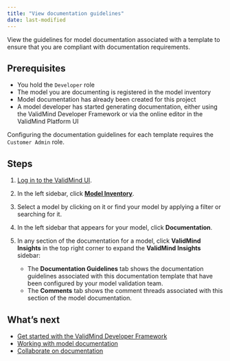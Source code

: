 ```yaml
---
title: "View documentation guidelines"
date: last-modified
---
```


View the guidelines for model documentation associated with a template to ensure that you are compliant with documentation requirements.

## Prerequisites

* You hold the `Developer` role
* The model you are documenting is registered in the model inventory
* Model documentation has already been created for this project
* A model developer has started generating documentation, either using the ValidMind Developer Framework or via the online editor in the ValidMind Platform UI

::: {.callout-important}
Configuring the documentation guidelines for each template requires the `Customer Admin` role.
:::

## Steps

1. [Log in to the ValidMind UI]({{< var vm_ui >}}).

2. In the left sidebar, click [**Model Inventory**](https://app.prod.validmind.ai/model-inventory).

3. Select a model by clicking on it or find your model by applying a filter or searching for it.

4. In the left sidebar that appears for your model, click **Documentation**.

5. In any section of the documentation for a model, click **ValidMind Insights** in the top right corner to expand the **ValidMind Insights** sidebar:

   - The **Documentation Guidelines** tab shows the documentation guidelines associated with this documentation template that have been configured by your model validation team.
   - The **Comments** tab shows the comment threads associated with this section of the model documentation.

<!---
## Troubleshooting

[Include any common issues or errors that may arise during the task and how to resolve them.]
--->

## What's next

- [Get started with the ValidMind Developer Framework](get-started-developer-framework.qmd)
- [Working with model documentation](working-with-model-documentation.qmd)
- [Collaborate on documentation](collaborate-with-others.qmd)
